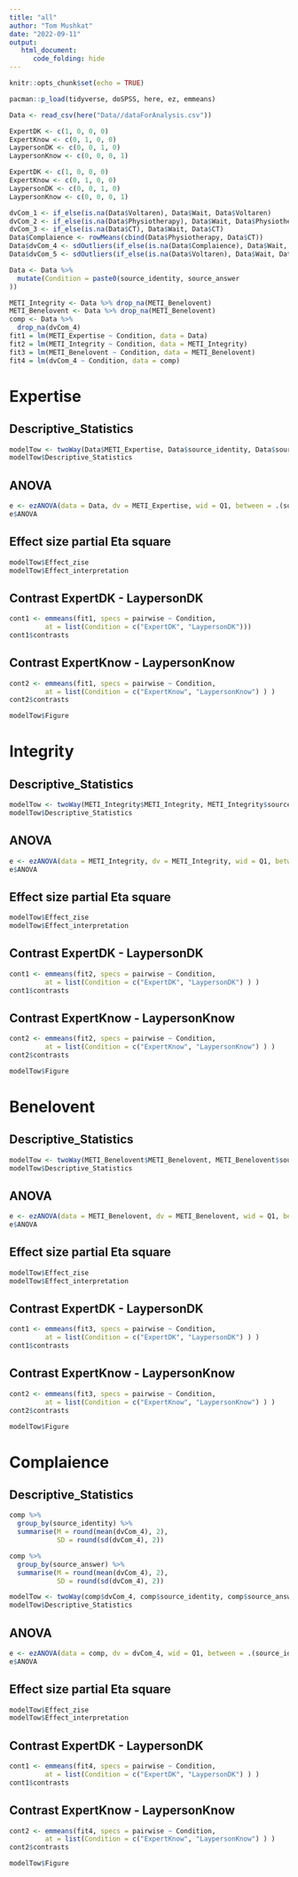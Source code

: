 ```yaml
---
title: "all"
author: "Tom Mushkat"
date: "2022-09-11"
output:
   html_document:
      code_folding: hide
---
```


```r
knitr::opts_chunk$set(echo = TRUE)
```

```r
pacman::p_load(tidyverse, doSPSS, here, ez, emmeans)

Data <- read_csv(here("Data//dataForAnalysis.csv"))

ExpertDK <- c(1, 0, 0, 0)
ExpertKnow <- c(0, 1, 0, 0)
LaypersonDK <- c(0, 0, 1, 0)
LaypersonKnow <- c(0, 0, 0, 1)

ExpertDK <- c(1, 0, 0, 0)
ExpertKnow <- c(0, 1, 0, 0)
LaypersonDK <- c(0, 0, 1, 0)
LaypersonKnow <- c(0, 0, 0, 1)

dvCom_1 <- if_else(is.na(Data$Voltaren), Data$Wait, Data$Voltaren)
dvCom_2 <- if_else(is.na(Data$Physiotherapy), Data$Wait, Data$Physiotherapy)
dvCom_3 <- if_else(is.na(Data$CT), Data$Wait, Data$CT)
Data$Complaience <- rowMeans(cbind(Data$Physiotherapy, Data$CT))
Data$dvCom_4 <- sdOutliers(if_else(is.na(Data$Complaience), Data$Wait, Data$Complaience))
Data$dvCom_5 <- sdOutliers(if_else(is.na(Data$Voltaren), Data$Wait, Data$Voltaren))

Data <- Data %>%
  mutate(Condition = paste0(source_identity, source_answer
))

METI_Integrity <- Data %>% drop_na(METI_Benelovent)
METI_Benelovent <- Data %>% drop_na(METI_Benelovent)
comp <- Data %>%
  drop_na(dvCom_4)
fit1 = lm(METI_Expertise ~ Condition, data = Data)
fit2 = lm(METI_Integrity ~ Condition, data = METI_Integrity)
fit3 = lm(METI_Benelovent ~ Condition, data = METI_Benelovent)
fit4 = lm(dvCom_4 ~ Condition, data = comp)
```



# Expertise
## Descriptive_Statistics
```r
modelTow <- twoWay(Data$METI_Expertise, Data$source_identity, Data$source_answer)
modelTow$Descriptive_Statistics
```

## ANOVA
```r
e <- ezANOVA(data = Data, dv = METI_Expertise, wid = Q1, between = .(source_identity, source_answer), type = 3, return_aov = TRUE)
e$ANOVA
```
## Effect size partial Eta square
```r
modelTow$Effect_zise
modelTow$Effect_interpretation
```

## Contrast ExpertDK - LaypersonDK
```r

cont1 <- emmeans(fit1, specs = pairwise ~ Condition,
         at = list(Condition = c("ExpertDK", "LaypersonDK")))
cont1$contrasts
```

## Contrast ExpertKnow - LaypersonKnow

```r

cont2 <- emmeans(fit1, specs = pairwise ~ Condition,
         at = list(Condition = c("ExpertKnow", "LaypersonKnow") ) )
cont2$contrasts
```

```r


modelTow$Figure
```

# Integrity
## Descriptive_Statistics
```r

modelTow <- twoWay(METI_Integrity$METI_Integrity, METI_Integrity$source_identity, METI_Integrity$source_answer)
modelTow$Descriptive_Statistics


```

## ANOVA
```r
e <- ezANOVA(data = METI_Integrity, dv = METI_Integrity, wid = Q1, between = .(source_identity, source_answer), type = 3, white.adjust = TRUE, detailed = TRUE, return_aov = TRUE)
e$ANOVA
```
## Effect size partial Eta square
```r
modelTow$Effect_zise
modelTow$Effect_interpretation
```

## Contrast ExpertDK - LaypersonDK
```r

cont1 <- emmeans(fit2, specs = pairwise ~ Condition,
         at = list(Condition = c("ExpertDK", "LaypersonDK") ) )
cont1$contrasts
```

## Contrast ExpertKnow - LaypersonKnow

```r

cont2 <- emmeans(fit2, specs = pairwise ~ Condition,
         at = list(Condition = c("ExpertKnow", "LaypersonKnow") ) )
cont2$contrasts
```
```r


modelTow$Figure
```

# Benelovent
## Descriptive_Statistics
```r

modelTow <- twoWay(METI_Benelovent$METI_Benelovent, METI_Benelovent$source_identity, METI_Benelovent$source_answer)
modelTow$Descriptive_Statistics
```

## ANOVA
```r
e <- ezANOVA(data = METI_Benelovent, dv = METI_Benelovent, wid = Q1, between = .(source_identity, source_answer), type = 3, white.adjust = TRUE, detailed = TRUE, return_aov = TRUE)
e$ANOVA
```
## Effect size partial Eta square
```r
modelTow$Effect_zise
modelTow$Effect_interpretation
```

## Contrast ExpertDK - LaypersonDK
```r

cont1 <- emmeans(fit3, specs = pairwise ~ Condition,
         at = list(Condition = c("ExpertDK", "LaypersonDK") ) )
cont1$contrasts
```

## Contrast ExpertKnow - LaypersonKnow

```r

cont2 <- emmeans(fit3, specs = pairwise ~ Condition,
         at = list(Condition = c("ExpertKnow", "LaypersonKnow") ) )
cont2$contrasts
```
```r


modelTow$Figure
```

# Complaience
## Descriptive_Statistics
```r

comp %>% 
  group_by(source_identity) %>% 
  summarise(M = round(mean(dvCom_4), 2),
            SD = round(sd(dvCom_4), 2))

comp %>% 
  group_by(source_answer) %>% 
  summarise(M = round(mean(dvCom_4), 2),
            SD = round(sd(dvCom_4), 2))

modelTow <- twoWay(comp$dvCom_4, comp$source_identity, comp$source_answer)
modelTow$Descriptive_Statistics
```

## ANOVA
```r
e <- ezANOVA(data = comp, dv = dvCom_4, wid = Q1, between = .(source_identity, source_answer), type = 3, white.adjust = TRUE, detailed = TRUE, return_aov = TRUE)
e$ANOVA
```
## Effect size partial Eta square
```r
modelTow$Effect_zise
modelTow$Effect_interpretation
```

## Contrast ExpertDK - LaypersonDK
```r

cont1 <- emmeans(fit4, specs = pairwise ~ Condition,
         at = list(Condition = c("ExpertDK", "LaypersonDK") ) )
cont1$contrasts
```

## Contrast ExpertKnow - LaypersonKnow

```r

cont2 <- emmeans(fit4, specs = pairwise ~ Condition,
         at = list(Condition = c("ExpertKnow", "LaypersonKnow") ) )
cont2$contrasts
```
```r


modelTow$Figure
```